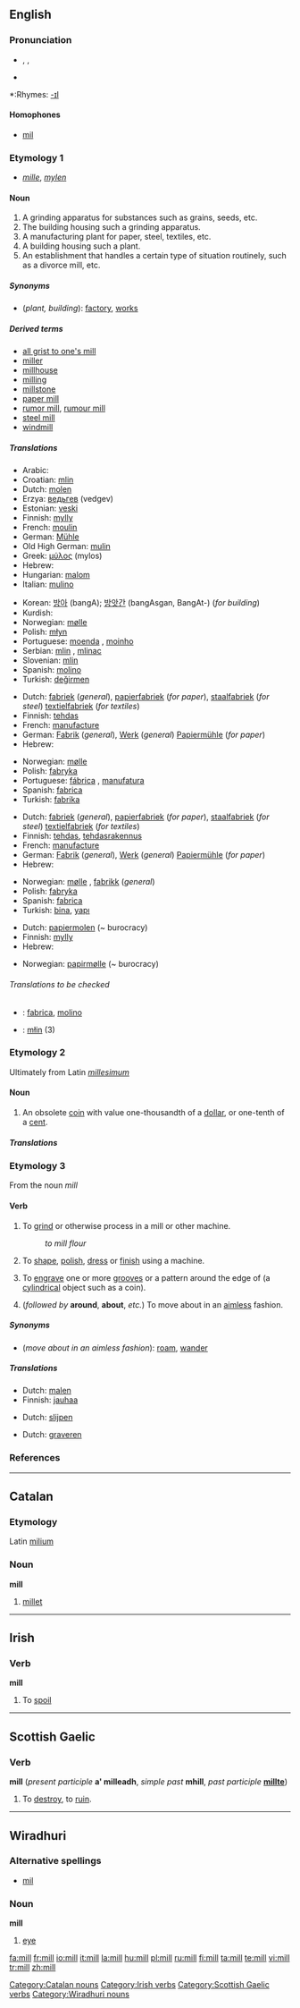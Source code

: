 ==English==

===Pronunciation===
*{{AHD|mĭl}}, {{IPA|/mɪl/}}, {{SAMPA|/mIl/}}
*{{audio|en-us-mill.ogg|Audio (US)}}

*:Rhymes: [[Rhymes:English:-ɪl|-ɪl]]

====Homophones====
*[[mil]]

===Etymology 1===
* {{ME.}} ''[[mille]]'', {{OE.}} ''[[mylen]]''

====Noun====
{{en-noun}}

# A grinding apparatus for substances such as grains, seeds, etc.
# The building housing such a grinding apparatus.
# A manufacturing plant for paper, steel, textiles, etc.
# A building housing such a plant.
# An establishment that handles a certain type of situation routinely, such as a divorce mill, etc.

=====Synonyms=====
*(''plant, building''): [[factory]], [[works]]

=====Derived terms=====
*[[all grist to one's mill]]
*[[miller]]
*[[millhouse]]
*[[milling]]
*[[millstone]]
*[[paper mill]]
*[[rumor mill]], [[rumour mill]]
*[[steel mill]]
*[[windmill]]

=====Translations=====
{{trans-top|grinding apparatus or the building housing it}}
*Arabic: {{ARchar|[[مطحنة]]}}
*Croatian: [[mlin]] {{m}}
*Dutch: [[molen]] {{m}}
*Erzya: [[ведьгев]] (vedgev)
*Estonian: [[veski]]
*Finnish: [[mylly]]
*French: [[moulin]] {{m}}
*German: [[Mühle]] {{f}}
*Old High German: [[mulin]] {{f}}
*Greek: [[μύλος]] (mylos)
*Hebrew: {{he-translation|טחנה|tachánah}}
*Hungarian: [[malom]]
*Italian: [[mulino]] {{m}}
{{trans-mid}}
*Korean: [[방아]] (bangA); [[방앗간]] (bangAsgan, BangAt-) (''for building'')
*Kurdish: {{KUchar|[[ئاش]]}}
*Norwegian: [[mølle]] {{m}}
*Polish: [[młyn]] {{m}}
*Portuguese: [[moenda]] {{f}}, [[moinho]] {{m}}
*Serbian: [[mlin]] {{m}}, [[mlinac]] {{m}}
*Slovenian: [[mlin]] {{m}}
*Spanish: [[molino]] {{m}}
*Turkish: [[değirmen]]
{{trans-bottom}}

{{trans-top|manufacturing plant}}
*Dutch: [[fabriek]] {{f}} (''general''), [[papierfabriek]] {{f}} (''for paper''), [[staalfabriek]] (''for steel'') [[textielfabriek]] (''for textiles'')
*Finnish: [[tehdas]]
*French: [[manufacture]] {{f}}
*German: [[Fabrik]] {{f}} (''general''), [[Werk]] {{n}} (''general'') [[Papiermühle]] {{f}} (''for paper'')
*Hebrew: {{he-translation|טחנה|tachánah}}
{{trans-mid}}
*Norwegian: [[mølle]] {{m}}
*Polish: [[fabryka]] {{f}}
*Portuguese: [[fábrica]] {{f}}, [[manufatura]] {{f}}
*Spanish: [[fabrica]] {{f}}
*Turkish: [[fabrika]]
{{trans-bottom}}

{{trans-top|building}}
*Dutch: [[fabriek]] {{f}} (''general''), [[papierfabriek]] {{f}} (''for paper''), [[staalfabriek]] (''for steel'') [[textielfabriek]] (''for textiles'')
*Finnish: [[tehdas]], [[tehdasrakennus]]
*French: [[manufacture]] {{f}}
*German: [[Fabrik]] {{f}} (''general''), [[Werk]] {{n}} (''general'') [[Papiermühle]] {{f}} (''for paper'')
*Hebrew: {{he-translation|טחנה|tachánah}}
{{trans-mid}}
*Norwegian: [[mølle]] {{m}}, [[fabrikk]] {{m}} (''general'')
*Polish: [[fabryka]] {{f}}
*Spanish: [[fabrica]] {{f}}
*Turkish: [[bina]], [[yapı]]
{{trans-bottom}}

{{trans-top|establishment that handles a certain type of situation routinely}}
*Dutch: [[papiermolen]] (~ burocracy)
*Finnish: [[mylly]]
*Hebrew: {{he-translation|טחנה|tachánah}}
{{trans-mid}}
*Norwegian: [[papirmølle]] {{m}}(~ burocracy)
{{trans-bottom}}

======Translations to be checked======
{{checktrans-top}}
*{{ttbc|Interlingua}}: [[fabrica]], [[molino]]
*{{ttbc|Kashubian}}: [[młin]] {{m}} (3)
{{trans-bottom}}

===Etymology 2===
Ultimately from Latin ''[[millesimum]]''

====Noun====
{{en-noun}}

# An obsolete [[coin]] with value one-thousandth of a [[dollar]], or one-tenth of a [[cent]].

=====Translations=====
{{trans-top|coin}}
{{trans-mid}}
{{trans-bottom}}

===Etymology 3===
From the noun ''mill''

====Verb====
{{en-verb}}

# {{transitive}} To [[grind]] or otherwise process in a mill or other machine.
#: ''to mill flour''
# {{transitive}} To [[shape]], [[polish]], [[dress]] or [[finish]] using a machine.
# {{transitive}} To [[engrave]] one or more [[groove]]s or a pattern around the edge of (a [[cylindrical]] object such as a coin).
# {{intransitive}} (''followed by'' '''around''', '''about''', ''etc.'') To move about in an [[aimless]] fashion.

=====Synonyms=====
*(''move about in an aimless fashion''): [[roam]], [[wander]]

=====Translations=====
{{trans-top|grind or process using a mill or other machine}}
*Dutch: [[malen]]
*Finnish: [[jauhaa]]
{{trans-mid}}
{{trans-bottom}}

{{trans-top|shape, polish, etc, using a machine}}
*Dutch: [[slijpen]]
{{trans-mid}}
{{trans-bottom}}

{{trans-top|engrave groove around the edge of}}
*Dutch: [[graveren]]
{{trans-mid}}
{{trans-bottom}}

{{trans-top|move about in an aimless fashion}}
{{trans-mid}}
{{trans-bottom}}

===References===
{{R:Century 1911}}
{{R:Webster 1913}}

----

==Catalan==

===Etymology===
Latin [[milium]]

===Noun===
'''mill'''

# [[millet]]

[[Category:Catalan nouns]]

----

==Irish==

===Verb===
'''mill'''

# To [[spoil]]

[[Category:Irish verbs]]

----

==Scottish Gaelic==

===Verb===
'''mill''' (''present participle'' '''a' milleadh''', ''simple past'' '''mhill''', ''past participle'' '''[[millte]]''')

# To [[destroy]], to [[ruin]].

[[Category:Scottish Gaelic verbs]]

----

==Wiradhuri==

===Alternative spellings===
*[[mil]]

===Noun===
'''mill'''

# [[eye]]

[[Category:Wiradhuri nouns]]

[[fa:mill]]
[[fr:mill]]
[[io:mill]]
[[it:mill]]
[[la:mill]]
[[hu:mill]]
[[pl:mill]]
[[ru:mill]]
[[fi:mill]]
[[ta:mill]]
[[te:mill]]
[[vi:mill]]
[[tr:mill]]
[[zh:mill]]